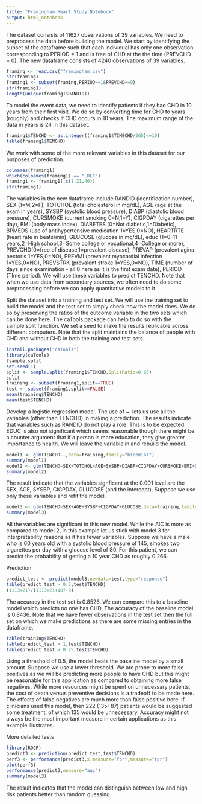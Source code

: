 ---
title: "Framingham Heart Study Notebook"
output: html_notebook
---

The dataset consists of 11627 observations of 39 variables. We need to preprocess the data before building the model. We start by identifying the subset of the dataframe such that each individual has only one observation corresponding to PERIOD = 1 and is free of CHD at the the time (PREVCHD = 0). The new dataframe consists of 4240 observations of 39 variables.
```{r}
framing <- read.csv("framingham.csv")
str(framing)
framing1 <- subset(framing,PERIOD==1&PREVCHD==0)
str(framing1)
length(unique(framing1$RANDID))
```
To model the event data, we need to identify patients if they had CHD in 10 years from their first visit. We do so by converting time for CHD to years (roughly) and checks if CHD occurs in 10 years. The maximum range of the data in years is 24 in this dataset.
```{r}
framing1$TENCHD <- as.integer((framing1$TIMECHD/365)<=10)
table(framing1$TENCHD)
```
We work with some of the more relevant variables in this dataset for our purposes of prediction.
```{r}
colnames(framing1)
which(colnames(framing1) == "LDLC")
framing1 <- framing1[,c(1:21,40)]
str(framing1)
```
The variables in the new dataframe include RANDID (identification number), SEX (1=M,2=F), TOTCHOL (total cholesterol in mg/dL), AGE (age at the exam in years), SYSBP (systolic blood pressure), DIABP (diastolic blood pressure), CURSMOKE (current smoking 0=N,1=Y), CIGPDAY (cigarettes per day), BMI (body mass index), DIABETES (0=Not diabetic,1=Diabetic), BPMEDS (use of antihypertensive medication 1=YES,0=NO), HEARTRTE (heart rate in beats/min), GLUCOSE (glucose in mg/dL), educ (1=0-11 years,2=High school,3=Some college or vocational,4=College or more), PREVCHD(0=free of disease,1=prevalent disease), PREVAP (prevalent agina pectoris 1=YES,0=NO), PREVMI (prevalent myocardial infection 1=YES,0=NO), PREVSTRK (prevalent stroke 1=YES,0=NO), TIME (number of days since examination - all 0 here as it is the first exam date), PERIOD (TIme period). We will use these variables to predict TENCHD. Note that when we use data from secondary sources, we often need to do some preprocessing before we can apply quantitative models to it.

Split the dataset into a training and test set. We will use the training set to build the model and the test set to simply check how the model does. We do so by preserving the ratios of the outcome variable in the two sets which can be done here. The caTools package can help to do so with the sample.split function. We set a seed to make the results replicable across different computers. Note that the split maintains the balance of people with CHD and without CHD in both the training and test sets.
```{r}
install.packages("caTools")
library(caTools)
?sample.split
set.seed(1)
split <- sample.split(framing1$TENCHD,SplitRatio=0.65)
split
training <- subset(framing1,split==TRUE)
test <- subset(framing1,split==FALSE)
mean(training$TENCHD)
mean(test$TENCHD)
```
Develop a logistic regression model. The use of ~. lets us use all the variables (other than TENCHD) in making a prediction. The results indicate that variables such as RANDID do not play a role. This is to be expected. EDUC is also not significant which seems reasonable though there might be a counter argument that if a person is more education, they give greater importance to health. We will leave the variable in and rebuild the model. 
```{r}
model1 <- glm(TENCHD~.,data=training,family="binomial")
summary(model1)
model2 <- glm(TENCHD~SEX+TOTCHOL+AGE+SYSBP+DIABP+CIGPDAY+CURSMOKE+BMI+DIABETES+BPMEDS+HEARTRTE+GLUCOSE+educ+PREVSTRK+PREVHYP,data=training,family="binomial")
summary(model2)
```
The result indicate that the variables signficant at the 0.001 level are the SEX, AGE, SYSBP, CIGPDAY, GLUCOSE (and the intercept). Suppose we use only these variables and refit the model.
```{r}
model3 <- glm(TENCHD~SEX+AGE+SYSBP+CIGPDAY+GLUCOSE,data=training,family="binomial")
summary(model3)
```
All the variables are significant in this new model. While the AIC is more as compared to model 2, in this example let us stick with model 3 for interpretability reasons as it has fewer variables.
Suppose we have a male who is 60 years old with a systolic blood pressure of 145, smokes two cigarettes per day with a glucose level of 80. For this patient, we can predict the probability of getting a 10 year CHD as roughly 0.266.

Prediction 
```{r}
predict_test <- predict(model3,newdata=test,type="response")
table(predict_test > 0.5,test$TENCHD)
(1113+21)/(1113+21+187+9)
```
The accuracy in the test set is 0.8526. We can compare this to a baseline model which predicts no one has CHD. The accuracy of the baseline model is 0.8436. Note that we have fewer observations in the test set then the full set on which we make predictions as there are some missing entries in the dataframe.
```{r}
table(training$TENCHD)
table(predict_test > 1,test$TENCHD)
table(predict_test > 0.25,test$TENCHD)
```
Using a threshold of 0.5, the model beats the baseline model by a small amount. Suppose we use a lower threshold. We are prone to more false positives as we will be predicting more people to have CHD but this might be reasonable for this application as compared to obtaining more false negatives. While more resources might be spent on unnecessary patients, the cost of death versus preventive decisions is a tradeoff to be made here. The effects of false negatives are much more than false positive here. If clinicians used this model, then 222 (135+87) patients would be suggested some treatment, of which 135 would be unnecessary. Accuracy might not always be the most important measure in certain applications as this example illustrates.

More detailed tests
```{r}
library(ROCR)
predict3 <- prediction(predict_test,test$TENCHD)
perf3 <- performance(predict3,x.measure="fpr",measure="tpr")
plot(perf3)
performance(predict3,measure="auc")
summary(model3)
```
The result indicates that the model can distinguish between low and high risk patients better than random guessing.
